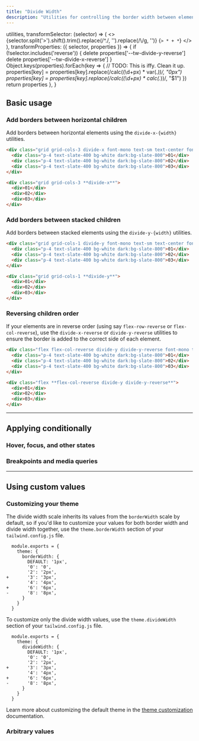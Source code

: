 ```yaml
---
title: "Divide Width"
description: "Utilities for controlling the border width between elements."
---
```



  utilities,
  transformSelector: (selector) => (
    <>
      {selector.split('>').shift().trim().replace(/^\./, '').replace(/\\/g, '')} <span className="ml-1 text-purple-300">{`> * + *`}</span>
    </>
  ),
  transformProperties: ({ selector, properties }) => {
    if (!selector.includes('reverse')) {
      delete properties['--tw-divide-y-reverse']
      delete properties['--tw-divide-x-reverse']
    }
    Object.keys(properties).forEach(key => {
      // TODO: This is iffy. Clean it up.
      properties[key] = properties[key].replace(/calc\((\d+px) \* var\(.*\)\)/, "0px")
      properties[key] = properties[key].replace(/calc\((\d+px) \* calc\(.*\)\)/, "$1")
    })
    return properties
  },
}

## Basic usage

### Add borders between horizontal children

Add borders between horizontal elements using the `divide-x-{width}` utilities.

```html {{ mode: 'example' }}
<div class="grid grid-cols-3 divide-x font-mono text-sm text-center font-bold leading-6 rounded-lg shadow-lg overflow-hidden dark:divide-slate-700">
  <div class="p-4 text-slate-400 bg-white dark:bg-slate-800">01</div>
  <div class="p-4 text-slate-400 bg-white dark:bg-slate-800">02</div>
  <div class="p-4 text-slate-400 bg-white dark:bg-slate-800">03</div>
</div>
```

```html
<div class="grid grid-cols-3 **divide-x**">
  <div>01</div>
  <div>02</div>
  <div>03</div>
</div>
```

### Add borders between stacked children

Add borders between stacked elements using the `divide-y-{width}` utilities.

```html {{ mode: 'example', p: 'none' }}
<div class="grid grid-cols-1 divide-y font-mono text-sm text-center font-bold leading-6 shadow-lg overflow-hidden max-w-sm mx-auto dark:divide-slate-700">
  <div class="p-4 text-slate-400 bg-white dark:bg-slate-800">01</div>
  <div class="p-4 text-slate-400 bg-white dark:bg-slate-800">02</div>
  <div class="p-4 text-slate-400 bg-white dark:bg-slate-800">03</div>
</div>
```

```html
<div class="grid grid-cols-1 **divide-y**">
  <div>01</div>
  <div>02</div>
  <div>03</div>
</div>
```

### Reversing children order

If your elements are in reverse order (using say `flex-row-reverse` or `flex-col-reverse`), use the `divide-x-reverse` or `divide-y-reverse` utilities to ensure the border is added to the correct side of each element.

```html {{ mode: 'example', p: 'none' }}
<div class="flex flex-col-reverse divide-y divide-y-reverse font-mono text-sm text-center font-bold leading-6 shadow-lg overflow-hidden max-w-sm mx-auto dark:divide-slate-700">
  <div class="p-4 text-slate-400 bg-white dark:bg-slate-800">01</div>
  <div class="p-4 text-slate-400 bg-white dark:bg-slate-800">02</div>
  <div class="p-4 text-slate-400 bg-white dark:bg-slate-800">03</div>
</div>
```

```html
<div class="flex **flex-col-reverse divide-y divide-y-reverse**">
  <div>01</div>
  <div>02</div>
  <div>03</div>
</div>
```

---

## <Heading ignore>Applying conditionally</Heading>

### <Heading ignore>Hover, focus, and other states</Heading>

<HoverFocusAndOtherStates defaultClass="divide-y divide-gray-400" featuredClass="divide-y-8" />

### <Heading ignore>Breakpoints and media queries</Heading>

<BreakpointsAndMediaQueries defaultClass="divide-y divide-gray-400" featuredClass="divide-y-8" />

---

## Using custom values

### Customizing your theme

The divide width scale inherits its values from the `borderWidth` scale by default, so if you'd like to customize your values for both border width and divide width together, use the `theme.borderWidth` section of your `tailwind.config.js` file.

```diff-js {{ filename: 'tailwind.config.js' }}
  module.exports = {
    theme: {
      borderWidth: {
        DEFAULT: '1px',
        '0': '0',
        '2': '2px',
+       '3': '3px',
        '4': '4px',
+       '6': '6px',
-       '8': '8px',
      }
    }
  }
```

To customize only the divide width values, use the `theme.divideWidth` section of your `tailwind.config.js` file.

```diff-js {{ filename: 'tailwind.config.js' }}
  module.exports = {
    theme: {
      divideWidth: {
        DEFAULT: '1px',
        '0': '0',
        '2': '2px',
+       '3': '3px',
        '4': '4px',
+       '6': '6px',
-       '8': '8px',
      }
    }
  }
```

Learn more about customizing the default theme in the [theme customization](/docs/theme#customizing-the-default-theme) documentation.

### Arbitrary values

<ArbitraryValues property="divide-{x|y}-{width}" featuredClass="divide-x-[3px]" />
